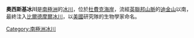 {{coord|84|41|S|170|45|E|display=title}}

'''奧西斯基冰川'''是[[南極洲|南極洲]]的[[冰川|冰川]]，位於[[杜費克海岸|杜費克海岸]]，流經[[英聯邦山脈|英聯邦山脈]]的[[迪金山|迪金山]]以南，最終注入[[比爾德摩爾冰川|比爾德摩爾冰川]]，以[[美國|美國]]研究隊的生物學家命名。

{{DEFAULTSORT:Osicki Glacier}}
[[Category:南極洲冰川|Category:南極洲冰川]]


{{DufekCoast-geo-stub}}